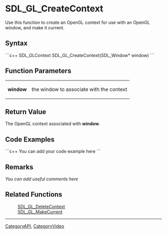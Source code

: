 <!-- pragma section-numbers off -->
<!-- pragma disable-camelcase -->

= SDL_GL_CreateContext =
Use this function to create an OpenGL context for use with an OpenGL window, and make it current.


== Syntax ==
```c++
SDL_GLContext SDL_GL_CreateContext(SDL_Window* window)
```

== Function Parameters ==
{|
|'''window'''
|the window to associate with the context
|}

== Return Value ==
The OpenGL context associated with '''window'''.

== Code Examples ==
```c++
You can add your code example here
```

== Remarks ==
''You can add useful comments here''

== Related Functions ==
:[[SDL_GL_DeleteContext]]
:[[SDL_GL_MakeCurrent]]

----
[[CategoryAPI]], [[CategoryVideo]]
